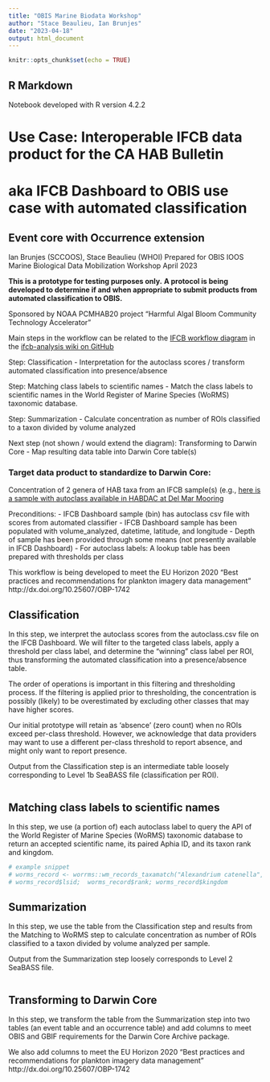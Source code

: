 ```yaml
---
title: "OBIS Marine Biodata Workshop"
author: "Stace Beaulieu, Ian Brunjes"
date: "2023-04-18"
output: html_document
---
```


```r
knitr::opts_chunk$set(echo = TRUE)
```
## R Markdown
Notebook developed with R version 4.2.2

# Use Case: Interoperable IFCB data product for the CA HAB Bulletin
# aka IFCB Dashboard to OBIS use case with automated classification
## Event core with Occurrence extension
Ian Brunjes (SCCOOS), Stace Beaulieu (WHOI)
Prepared for OBIS IOOS Marine Biological Data Mobilization Workshop April 2023

**This is a prototype for testing purposes only.**
**A protocol is being developed to determine if and when appropriate to submit products from automated classification to OBIS.**

Sponsored by NOAA PCMHAB20 project “Harmful Algal Bloom Community Technology Accelerator”

Main steps in the workflow can be related to the [IFCB workflow diagram](https://raw.githubusercontent.com/hsosik/ifcb-analysis/master/Development/IFCB%20workflow%20chart.png) in the [ifcb-analysis wiki on GitHub](https://github.com/hsosik/ifcb-analysis/wiki)

Step: Classification
- Interpretation for the autoclass scores / transform automated classification into presence/absence

Step: Matching class labels to scientific names
- Match the class labels to scientific names in the World Register of Marine Species (WoRMS) taxonomic database.

Step: Summarization
- Calculate concentration as number of ROIs classified to a taxon divided by volume analyzed

Next step (not shown / would extend the diagram): Transforming to Darwin Core
- Map resulting data table into Darwin Core table(s)

### Target data product to standardize to Darwin Core:
Concentration of 2 genera of HAB taxa from an IFCB sample(s) (e.g., [here is a sample with autoclass available in HABDAC at Del Mar Mooring](https://ifcb.caloos.org/timeline?dataset=del-mar-mooring&bin=D20210620T221255_IFCB158)

Preconditions:
- IFCB Dashboard sample (bin) has autoclass csv file with scores from automated classifier
- IFCB Dashboard sample has been populated with volume_analyzed, datetime, latitude, and longitude
- Depth of sample has been provided through some means (not presently available in IFCB Dashboard)
- For autoclass labels: A lookup table has been prepared with thresholds per class

This workflow is being developed to meet the EU Horizon 2020 “Best practices and recommendations for plankton imagery data management” http://dx.doi.org/10.25607/OBP-1742

## Classification
In this step, we interpret the autoclass scores from the autoclass.csv file on the IFCB Dashboard. We will filter to the targeted class labels, apply a threshold per class label, and determine the “winning” class label per ROI, thus transforming the automated classification into a presence/absence table.

The order of operations is important in this filtering and thresholding process. If the filtering is applied prior to thresholding, the concentration is possibly (likely) to be overestimated by excluding other classes that may have higher scores.

Our initial prototype will retain as ‘absence’ (zero count) when no ROIs exceed per-class threshold. However, we acknowledge that data providers may want to use a different per-class threshold to report absence, and might only want to report presence.

Output from the Classification step is an intermediate table loosely corresponding to Level 1b SeaBASS file (classification per ROI).

```r


```

## Matching class labels to scientific names
In this step, we use (a portion of) each autoclass label to query the API of the World Register of Marine Species (WoRMS) taxonomic database to return an accepted scientific name, its paired Aphia ID, and its taxon rank and kingdom.

```r
# example snippet
# worms_record <- worrms::wm_records_taxamatch("Alexandrium catenella", fuzzy = TRUE)[[1]]
# worms_record$lsid;  worms_record$rank; worms_record$kingdom


```

## Summarization
In this step, we use the table from the Classification step and results from the Matching to WoRMS step to calculate concentration as number of ROIs classified to a taxon divided by volume analyzed per sample.

Output from the Summarization step loosely corresponds to Level 2 SeaBASS file.

```r


```

## Transforming to Darwin Core
In this step, we transform the table from the Summarization step into two tables (an event table and an occurrence table) and add columns to meet OBIS and GBIF requirements for the Darwin Core Archive package.

We also add columns to meet the EU Horizon 2020 “Best practices and recommendations for plankton imagery data management” http://dx.doi.org/10.25607/OBP-1742

```r


```
